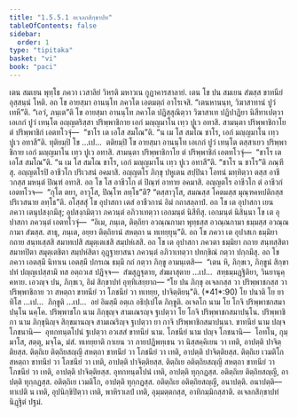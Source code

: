```yaml
---
title: "1.5.5.1 อเจลกสิกฺขาปท"
tableOfContents: false
sidebar:
  order: 1
type: "tipitaka"
basket: "vi"
book: "paci"
---
```



<DynamicBreadcrumb />

<Division number="269" book="paci">

<Paragraph number="866" book="paci">
เตน สมเยน พุทฺโธ ภควา เวสาลิยํ วิหรติ มหาวเน กูฏาคารสาลายํ. เตน โข ปน สมเยน สํฆสฺส ขาทนียํ อุสฺสนฺนํ โหติ. อถ โข อายสฺมา อานนฺโท ภควโต เอตมตฺถํ อาโรเจสิ. “เตนหานนฺท, วิฆาสาทานํ ปูวํ เทหี”ติ. “เอวํ, ภนฺเต”ติ โข อายสฺมา อานนฺโท ภควโต ปฏิสฺสุณิตฺวา วิฆาสาเท ปฏิปาฏิยา นิสีทาเปตฺวา เอเกกํ ปูวํ เทนฺโต อญฺญตริสฺสา ปริพฺพาชิกาย เอกํ มญฺญมาโน เทฺว ปูเว อทาสิ. สามนฺตา ปริพฺพาชิกาโย ตํ ปริพฺพาชิกํ เอตทโวจุํ—  “ชาโร เต เอโส สมโณ”ติ. “น เม โส สมโณ ชาโร, เอกํ มญฺญมาโน เทฺว ปูเว อทาสี”ติ. ทุติยมฺปิ โข …เป…  ตติยมฺปิ โข อายสฺมา อานนฺโท เอเกกํ ปูวํ เทนฺโต ตสฺสาเยว ปริพฺพาชิกาย เอกํ มญฺญมาโน เทฺว ปูเว อทาสิ. สามนฺตา ปริพฺพาชิกาโย ตํ ปริพฺพาชิกํ เอตทโวจุํ—  “ชาโร เต เอโส สมโณ”ติ. “น เม โส สมโณ ชาโร, เอกํ มญฺญมาโน เทฺว ปูเว อทาสี”ติ. “ชาโร น ชาโร”ติ ภณฺฑึสุ. อญฺญตโรปิ อาชีวโก ปริเวสนํ อคมาสิ. อญฺญตโร ภิกฺขุ ปหูเตน สปฺปินา โอทนํ มทฺทิตฺวา ตสฺส อาชีวกสฺส มหนฺตํ ปิณฺฑํ อทาสิ. อถ โข โส อาชีวโก ตํ ปิณฺฑํ อาทาย อคมาสิ. อญฺญตโร อาชีวโก ตํ อาชีวกํ เอตทโวจ—  “กุโต ตยา, อาวุโส, ปิณฺโฑ ลทฺโธ”ติ? “ตสฺสาวุโส, สมณสฺส โคตมสฺส มุณฺฑคหปติกสฺส ปริเวสนาย ลทฺโธ”ติ.
</Paragraph>

<Paragraph number="867" book="paci">
อโสฺสสุํ โข อุปาสกา เตสํ อาชีวกานํ อิมํ กถาสลฺลาปํ. อถ โข เต อุปาสกา เยน ภควา เตนุปสงฺกมึสุ; อุปสงฺกมิตฺวา ภควนฺตํ อภิวาเทตฺวา เอกมนฺตํ นิสีทึสุ. เอกมนฺตํ นิสินฺนา โข เต อุปาสกา ภควนฺตํ เอตทโวจุํ—  “อิเม, ภนฺเต, ติตฺถิยา อวณฺณกามา พุทฺธสฺส อวณฺณกามา ธมฺมสฺส อวณฺณกามา สํฆสฺส. สาธุ, ภนฺเต, อยฺยา ติตฺถิยานํ สหตฺถา น ทเทยฺยุนฺ”ติ. อถ โข ภควา เต อุปาสเก ธมฺมิยา กถาย สนฺทเสฺสสิ สมาทเปสิ สมุตฺเตเชสิ สมฺปหํเสสิ. อถ โข เต อุปาสกา ภควตา ธมฺมิยา กถาย สนฺทสฺสิตา สมาทปิตา สมุตฺเตชิตา สมฺปหํสิตา อุฏฺฐายาสนา ภควนฺตํ อภิวาเทตฺวา ปทกฺขิณํ กตฺวา ปกฺกมึสุ. อถ โข ภควา เอตสฺมึ นิทาเน เอตสฺมึ ปกรเณ ธมฺมึ กถํ กตฺวา ภิกฺขู อามนฺเตสิ—  “เตน หิ, ภิกฺขเว, ภิกฺขูนํ สิกฺขาปทํ ปญฺญเปสฺสามิ ทส อตฺถวเส ปฏิจฺจ—  สํฆสุฏฺฐุตาย, สํฆผาสุตาย …เป…  สทฺธมฺมฏฺฐิติยา, วินยานุคฺคหาย. เอวญฺจ ปน, ภิกฺขเว, อิมํ สิกฺขาปทํ อุทฺทิเสยฺยาถ—
</Paragraph>

</Division>
<Division number="270" book="paci">

<Paragraph number="868" book="paci">
<Emphasis>“โย ปน ภิกฺขุ อเจลกสฺส วา ปริพฺพาชกสฺส วา ปริพฺพาชิกาย วา สหตฺถา ขาทนียํ วา โภชนียํ วา ทเทยฺย, ปาจิตฺติยนฺ”</Emphasis>ติ. (*41*:<Emphasis>90</Emphasis>)
</Paragraph>

</Division>
<Division number="271" book="paci">

<Paragraph number="869" book="paci">
<Emphasis>โย ปนา</Emphasis>ติ โย ยาทิโส …เป…  <Emphasis>ภิกฺขู</Emphasis>ติ …เป…  อยํ อิมสฺมึ อตฺเถ อธิปฺเปโต ภิกฺขูติ.
</Paragraph>

<Paragraph number="870" book="paci">
<Emphasis>อเจลโก</Emphasis> นาม โย โกจิ ปริพฺพาชกสมาปนฺโน นคฺโค.
</Paragraph>

<Paragraph number="871" book="paci">
<Emphasis>ปริพฺพาชโก</Emphasis> นาม ภิกฺขุญฺจ สามเณรญฺจ ฐเปตฺวา โย โกจิ ปริพฺพาชกสมาปนฺโน.
</Paragraph>

<Paragraph number="872" book="paci">
<Emphasis>ปริพฺพาชิกา</Emphasis> นาม ภิกฺขุนิญฺจ สิกฺขมานญฺจ สามเณริญฺจ ฐเปตฺวา ยา กาจิ ปริพฺพาชิกสมาปนฺนา.
</Paragraph>

<Paragraph number="873" book="paci">
<Emphasis>ขาทนียํ</Emphasis> นาม ปญฺจ โภชนานิ—  อุทกทนฺตโปนํ ฐเปตฺวา อวเสสํ ขาทนียํ นาม.
</Paragraph>

<Paragraph number="874" book="paci">
<Emphasis>โภชนียํ</Emphasis> นาม ปญฺจ โภชนานิ—  โอทโน, กุมฺมาโส, สตฺตุ, มจฺโฉ, มํสํ.
</Paragraph>

<Paragraph number="875" book="paci">
<Emphasis>ทเทยฺยา</Emphasis>ติ กาเยน วา กายปฏิพทฺเธน วา นิสฺสคฺคิเยน วา เทติ, อาปตฺติ ปาจิตฺติยสฺส.
</Paragraph>

</Division>
<Division number="272" book="paci">

<Paragraph number="876" book="paci">
ติตฺถิเย ติตฺถิยสญฺญี สหตฺถา ขาทนียํ วา โภชนียํ วา เทติ, อาปตฺติ ปาจิตฺติยสฺส. ติตฺถิเย เวมติโก สหตฺถา ขาทนียํ วา โภชนียํ วา เทติ, อาปตฺติ ปาจิตฺติยสฺส. ติตฺถิเย อติตฺถิยสญฺญี สหตฺถา ขาทนียํ วา โภชนียํ วา เทติ, อาปตฺติ ปาจิตฺติยสฺส.
</Paragraph>

<Paragraph number="877" book="paci">
อุทกทนฺตโปนํ เทติ, อาปตฺติ ทุกฺกฏสฺส. อติตฺถิเย ติตฺถิยสญฺญี, อาปตฺติ ทุกฺกฏสฺส. อติตฺถิเย เวมติโก, อาปตฺติ ทุกฺกฏสฺส. อติตฺถิเย อติตฺถิยสญฺญี, อนาปตฺติ.
</Paragraph>

</Division>
<Division number="273" book="paci">

<Paragraph number="878" book="paci">
อนาปตฺติ—  ทาเปติ น เทติ, อุปนิกฺขิปิตฺวา เทติ, พาหิราเลปํ เทติ, อุมฺมตฺตกสฺส, อาทิกมฺมิกสฺสาติ.

</Paragraph>
</Division>

<Paragraph number="879" type="center" book="paci">
อเจลกสิกฺขาปทํ นิฏฺฐิตํ ปฐมํ.
</Paragraph>